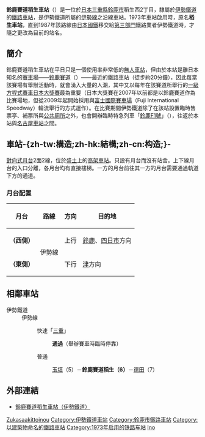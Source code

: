 {{noteTA
|1=zh-hans:铃鹿赛道稻生站; zh-hk:鈴鹿賽道稻生站; zh-tw:鈴鹿賽道稻生車站;}}
{{日本車站資訊
|公司色 = blue
|文字色 =
|站名 = 鈴鹿賽道稻生站*
|圖片 = Suzuka-Circuit-Ino stn 1.jpg
|pxl = 
|圖片說明 = 河原田方向月台入口
|日文原名 = 鈴鹿サーキット稲生
|平假名 = すずかサーキットいのう
|羅馬拼音 = Suzuka Circuit Inō
|副站名 =
|所在地 = [[三重縣|三重縣]][[鈴鹿市|鈴鹿市]]稲生西三丁目
|車站構造 = [[高架車站|高架車站]]（盛土上）
|月台配置 = 2面2線
|啟用年月日 = 1973年（[[昭和|昭和]]48年）9月1日<ref name="sone26">{{Cite book|author=[[曽根悟|曽根悟]]（監修）|title=週刊 歴史でめぐる鉄道全路線 公営鉄道・私鉄|editor=朝日新聞出版分冊百科編集部（編集）|publisher=[[朝日新聞出版|朝日新聞出版]]|series=週刊朝日百科|volume=26号 長良川鉄道・明知鉄道・樽見鉄道・三岐鉄道・伊勢鉄道|date=2011-09-18|page=22・28頁}}</ref>
|廢站年月日 =
|乘客人數 = 173<!-- 三重県統計書より -->
|上下車人次 =
|統計年度 = 2013年
|轉車 =
|備註 = [[無人站|無人站]]<br />* 原稱「稻生站」，1987年改為現稱。
|adjacent = {{Adjacent stations|system=伊勢鐵道|line=伊勢線|left=玉垣|right=德田|note-left=5<br>2.1km|note-mid=6<br>距離[[河原田站|河原田]]9.1km|note-right=7<br>2.0km}}
}}
'''鈴鹿賽道稻生車站'''（{{jpn|j=鈴鹿サーキット稲生駅|hg=すずかサーキットいのうえき|rm=Suzuka-sākitto-inō eki|f=y}}）是一位於[[日本|日本]][[三重縣|三重縣]][[鈴鹿市|鈴鹿市]]稻生西2丁目，隸屬於[[伊勢鐵道|伊勢鐵道]]的[[鐵路車站|鐵路車站]]，是伊勢鐵道所屬的[[伊勢線_(伊勢鐵道)|伊勢線]]之沿線車站。1973年車站啟用時，原名'''稻生車站'''，直到1987年該路線由[[日本國鐵|日本國鐵]]移交給[[第三部門|第三部門]]鐵路業者伊勢鐵道時，才隨之更改為目前的站名。

==簡介==
鈴鹿賽道稻生車站在平日只是一個使用率非常低的[[無人車站|無人車站]]，但由於本站是離日本知名的[[賽車場|賽車場]]——[[鈴鹿賽道|鈴鹿賽道]]（{{lang|ja|鈴鹿サーキット}}）——最近的鐵路車站（徒步約20分鐘），因此每當該賽場有舉辦活動時，就會湧入大量的人潮，其中又以每年在該賽道所舉行的[[一級方程式賽車|一級方程式賽車]][[日本大獎賽|日本大獎賽]]最為重要（日本大獎賽在2007年以前都是以鈴鹿賽道作為比賽場地，但從2009年起開始採用與[[富士國際賽車場|富士國際賽車場]]（Fuji International Speedway）輪流舉行的方式運作）。在比賽期間伊勢鐵道除了在該站設置臨時售票亭、補票所與[[公共廁所|公共廁所]]之外，也會開辦臨時特急列車「[[南紀號列車|鈴鹿F1號]]」（{{lang|ja|鈴鹿グランプリ}}），往返於本站與[[名古屋車站|名古屋車站]]之間。

== 車站-{zh-tw:構造;zh-hk:結構;zh-cn:构造;}- ==
[[對向式月台|對向式月台]]2面2線，位於[[盛土|盛土]]上的[[高架車站|高架車站]]。只設有月台而沒有站舍。上下線月台的入口分離，各月台均有直接樓梯。一方的月台前往其一方的月台需要通過軌道下方的通道。

=== 月台配置 ===
{| class=wikitable
|-
!月台!!路線!!方向!!目的地
|-
| '''（西側）'''
| rowspan=2 | {{Color|blue|■}}伊勢線
| 上行
| [[鈴鹿站|鈴鹿]]、[[四日市站|四日市]]方向
|-
| '''（東側）'''
| 下行
| [[津站|津]]方向
|}

== 相鄰車站 ==
; 伊勢鐵道
: 伊勢線
:: {{Color|orangered|■}}快速「[[三重號列車|三重]]」
::: '''通過'''（舉辦賽車時臨時停靠）
:: {{Color|gray|■}}普通
::: [[玉垣站|玉垣]]（5）－'''鈴鹿賽道稻生（6）'''－[[德田站_(三重縣)|德田]]（7）

==外部連結==

* {{ja}}[http://www.isetetu.co.jp/station/ino/ 鈴鹿賽道稻生車站（伊勢鐵道）] {{Wayback|url=http://www.isetetu.co.jp/station/ino/ |date=20170416124158 }}

{{伊勢鐵道伊勢線}}
{{DEFAULTSORT:Suzuka Circuit Ino}}
[[Category:日本鐵路車站_Su|Zukasaakittoinou]]
[[Category:伊勢鐵道車站|Category:伊勢鐵道車站]]
[[Category:鈴鹿市鐵路車站|Category:鈴鹿市鐵路車站]]
[[Category:以建築物命名的鐵路車站|Category:以建築物命名的鐵路車站]]
[[Category:1973年启用的铁路车站|Category:1973年启用的铁路车站]]
[[Category:日本國有鐵道廢站|Ino]]